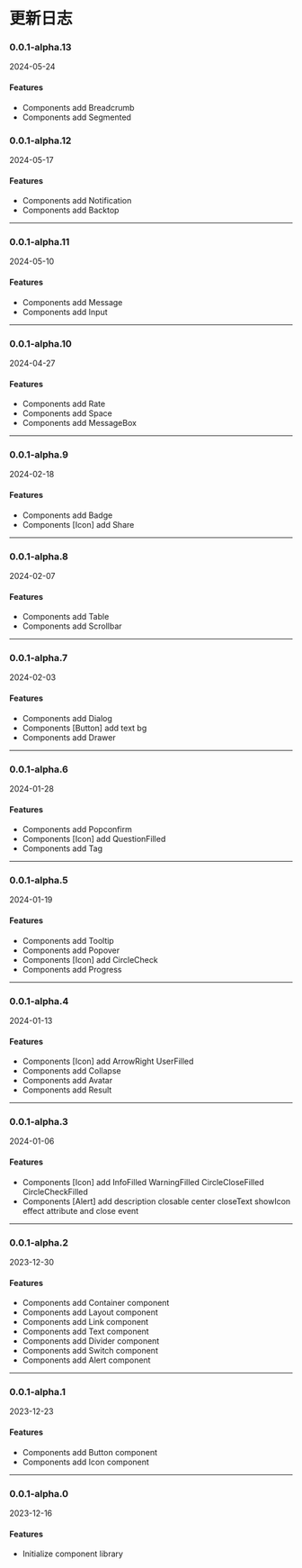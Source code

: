 # 更新日志

### 0.0.1-alpha.13

2024-05-24

#### Features

* Components add Breadcrumb
* Components add Segmented


### 0.0.1-alpha.12

2024-05-17

#### Features

* Components add Notification
* Components add Backtop


-----------------


### 0.0.1-alpha.11

2024-05-10

#### Features

* Components add Message
* Components add Input


-----------------


### 0.0.1-alpha.10

2024-04-27

#### Features

* Components add Rate
* Components add Space
* Components add MessageBox


-----------------


### 0.0.1-alpha.9

2024-02-18

#### Features

* Components add Badge
* Components [Icon] add Share


-----------------


### 0.0.1-alpha.8

2024-02-07

#### Features

* Components add Table
* Components add Scrollbar


-----------------


### 0.0.1-alpha.7

2024-02-03

#### Features

* Components add Dialog
* Components [Button] add text bg
* Components add Drawer


-----------------


### 0.0.1-alpha.6

2024-01-28

#### Features

* Components add Popconfirm
* Components [Icon] add QuestionFilled
* Components add Tag


-----------------


### 0.0.1-alpha.5

2024-01-19

#### Features

* Components add Tooltip
* Components add Popover
* Components [Icon] add CircleCheck
* Components add Progress


-----------------


### 0.0.1-alpha.4

2024-01-13

#### Features

* Components [Icon] add ArrowRight UserFilled
* Components add Collapse
* Components add Avatar
* Components add Result


-----------------


### 0.0.1-alpha.3

2024-01-06

#### Features

* Components [Icon] add InfoFilled WarningFilled CircleCloseFilled CircleCheckFilled
* Components [Alert] add description closable center closeText showIcon effect attribute and close event


-----------------


### 0.0.1-alpha.2

2023-12-30

#### Features

* Components add Container component
* Components add Layout component
* Components add Link component
* Components add Text component
* Components add Divider component
* Components add Switch component
* Components add Alert component


-----------------


### 0.0.1-alpha.1

2023-12-23

#### Features

* Components add Button component
* Components add Icon component


-----------------


### 0.0.1-alpha.0

2023-12-16

#### Features

* Initialize component library